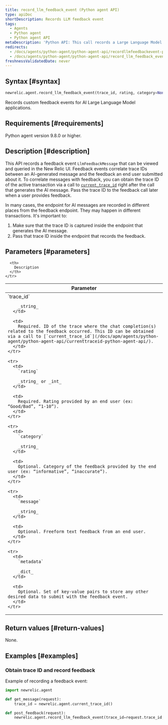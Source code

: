 ```yaml
---
title: record_llm_feedback_event (Python agent API)
type: apiDoc
shortDescription: Records LLM feedback event
tags:
  - Agents
  - Python agent
  - Python agent API
metaDescription: 'Python API: This call records a Large Language Model (LLM) feedback event for querying in the AI Monitoring UI.'
redirects:
  - /docs/agents/python-agent/python-agent-api/recordllmfeedbackevent-python-agent-api
  - /docs/agents/python-agent/python-agent-api/record_llm_feedback_event
freshnessValidatedDate: never
---
```


## Syntax [#syntax]

```py
newrelic.agent.record_llm_feedback_event(trace_id, rating, category=None, message=None, metadata=None)
```

Records custom feedback events for AI Large Language Model applications.

## Requirements [#requirements]

Python agent version 9.8.0 or higher.

## Description [#description]

This API records a feedback event `LlmFeedbackMessage` that can be viewed and queried in the New Relic UI. Feedback events correlate trace IDs between an AI-generated message and the feedback an end user submitted about it. To correlate messages with feedback, you can obtain the trace ID of the active transaction via a call to [`current_trace_id`](/docs/apm/agents/python-agent/python-agent-api/currenttraceid-python-agent-api/) right after the call that generates the AI message. Pass the trace ID to the feedback call later when a user provides feedback.

In many cases, the endpoint for AI messages are recorded in different places from the feedback endpoint. They may happen in different transactions. It's important to:

1. Make sure that the trace ID is captured inside the endpoint that generates the AI message.
2. Pass that trace ID inside the endpoint that records the feedback.

## Parameters [#parameters]

<table>
  <thead>
    <tr>
      <th width="25%">
        Parameter
      </th>

      <th>
        Description
      </th>
    </tr>
  </thead>

  <tbody>
    <tr>
      <td>
        `trace_id`

        _string_
      </td>

      <td>
        Required. ID of the trace where the chat completion(s) related to the feedback occurred. This ID can be obtained via a call to [`current_trace_id`](/docs/apm/agents/python-agent/python-agent-api/currenttraceid-python-agent-api/).
      </td>
    </tr>

    <tr>
      <td>
        `rating`

        _string_ or _int_
      </td>

      <td>
        Required. Rating provided by an end user (ex: “Good/Bad”, “1-10”).
      </td>
    </tr>

    <tr>
      <td>
        `category`

        _string_
      </td>

      <td>
        Optional. Category of the feedback provided by the end user (ex: “informative”, “inaccurate”).
      </td>
    </tr>

    <tr>
      <td>
        `message`

        _string_
      </td>

      <td>
        Optional. Freeform text feedback from an end user.
      </td>
    </tr>

    <tr>
      <td>
        `metadata`

        _dict_
      </td>

      <td>
        Optional. Set of key-value pairs to store any other desired data to submit with the feedback event.
      </td>
    </tr>
  </tbody>
</table>

## Return values [#return-values]

None.

## Examples [#examples]

### Obtain trace ID and record feedback

Example of recording a feedback event:

```py
import newrelic.agent

def get_message(request):
    trace_id = newrelic.agent.current_trace_id()

def post_feedback(request):
    newrelic.agent.record_llm_feedback_event(trace_id=request.trace_id, rating=request.rating, metadata= {"my_key": "my_val"})
```
